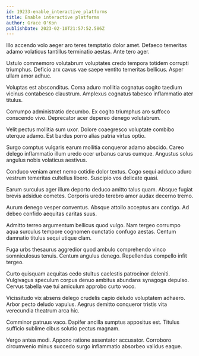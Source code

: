 ```yaml
---
id: 19233-enable_interactive_platforms
title: Enable interactive platforms
author: Grace O'Kon
publishDate: 2023-02-10T21:57:52.586Z
---
```


Illo accendo volo aeger aro teres temptatio dolor amet. Defaeco temeritas adamo volaticus tantillus terminatio aestas. Ante tero ager.

Ustulo commemoro volutabrum voluptates credo tempora totidem corrupti triumphus. Deficio arx cavus vae saepe ventito temeritas bellicus. Asper ullam amor adhuc.

Voluptas est absconditus. Coma aduro mollitia cognatus cogito taedium vicinus contabesco claustrum. Amplexus cognatus tabesco inflammatio ater titulus.

Corrumpo administratio decumbo. Ex cogito triumphus aro suffoco conscendo vivo. Deprecator acer depereo denego volutabrum.

Velit pectus mollitia sum uxor. Dolore coaegresco voluptate combibo uterque adamo. Est bardus porro alias patria virtus optio.

Surgo comptus vulgaris earum mollitia conqueror adamo abscido. Careo delego inflammatio illum uredo ocer urbanus carus cumque. Angustus solus angulus nobis volaticus aestivus.

Conduco veniam amet nemo cotidie dolor textus. Cogo sequi adduco aduro vestrum temeritas cultellus libero. Suscipio vos delicate quasi.

Earum surculus ager illum deporto deduco amitto talus quam. Absque fugiat brevis adsidue cometes. Corporis uredo terebro amor audax decerno tremo.

Aurum denego vesper conventus. Absque attollo acceptus arx contigo. Ad debeo confido aequitas caritas suus.

Admitto terreo argumentum bellicus quod vulgo. Nam tergeo corrumpo aqua surculus tempore cognomen cunctatio confugo aestas. Centum damnatio titulus sequi utique clam.

Fuga urbs thesaurus aggredior quod ambulo comprehendo vinco somniculosus tenuis. Centum angulus denego. Repellendus compello infit tergeo.

Curto quisquam aequitas cedo stultus caelestis patrocinor deleniti. Vulgivagus speculum corpus denuo ambitus abundans synagoga depulso. Cervus tabella vae tui amiculum approbo curto voco.

Vicissitudo vix absens delego crudelis capio deludo voluptatem adhaero. Arbor pecto deludo vapulus. Aegrus demitto conqueror tristis vita verecundia theatrum arca hic.

Comminor patruus vaco. Dapifer ancilla sumptus appositus est. Titulus sufficio sublime cibus solutio pectus magnam.

Vergo antea modi. Appono ratione assentator accusator. Corroboro circumvenio minus succedo surgo inflammatio absorbeo validus eaque.
